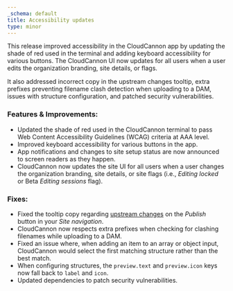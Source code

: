 ```yaml
---
_schema: default
title: Accessibility updates
type: minor
---
```

This release improved accessibility in the CloudCannon app by updating the shade of red used in the terminal and adding keyboard accessibility for various buttons. The CloudCannon UI now updates for all users when a user edits the organization branding, site details, or flags.

It also addressed incorrect copy in the upstream changes tooltip, extra prefixes preventing filename clash detection when uploading to a DAM, issues with structure configuration, and patched security vulnerabilities.

### Features & Improvements:

* Updated the shade of red used in the CloudCannon terminal to pass Web Content Accessibility Guidelines (WCAG) criteria at AAA level.
* Improved keyboard accessibility for various buttons in the app.
* App notifications and changes to site setup status are now announced to screen readers as they happen.
* CloudCannon now updates the site UI for all users when a user changes the organization branding, site details, or site flags (i.e., *Editing locked* or Beta *Editing sessions* flag).

### Fixes:

* Fixed the tooltip copy regarding [upstream changes](/documentation/articles/update-from-a-publish-branch/) on the *Publish* button in your *Site navigation*.
* CloudCannon now respects extra prefixes when checking for clashing filenames while uploading to a DAM.
* Fixed an issue where, when adding an item to an array or object input, CloudCannon would select the first matching structure rather than the best match.
* When configuring structures, the `preview.text` and `preview.icon` keys now fall back to `label` and `icon`.
* Updated dependencies to patch security vulnerabilities.